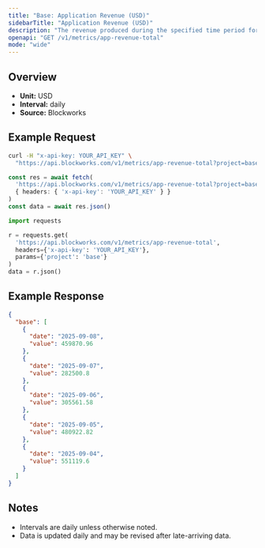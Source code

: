 ```yaml
---
title: "Base: Application Revenue (USD)"
sidebarTitle: "Application Revenue (USD)"
description: "The revenue produced during the specified time period for given blockchain."
openapi: "GET /v1/metrics/app-revenue-total"
mode: "wide"
---
```


## Overview

- **Unit:** USD
- **Interval:** daily
- **Source:** Blockworks

## Example Request

<CodeGroup>

```bash cURL
curl -H "x-api-key: YOUR_API_KEY" \
  "https://api.blockworks.com/v1/metrics/app-revenue-total?project=base"
```

```typescript TypeScript
const res = await fetch(
  'https://api.blockworks.com/v1/metrics/app-revenue-total?project=base',
  { headers: { 'x-api-key': 'YOUR_API_KEY' } }
)
const data = await res.json()
```

```python Python
import requests

r = requests.get(
  'https://api.blockworks.com/v1/metrics/app-revenue-total',
  headers={'x-api-key': 'YOUR_API_KEY'},
  params={'project': 'base'}
)
data = r.json()
```

</CodeGroup>

## Example Response

```json
{
  "base": [
    {
      "date": "2025-09-08",
      "value": 459870.96
    },
    {
      "date": "2025-09-07",
      "value": 282500.8
    },
    {
      "date": "2025-09-06",
      "value": 305561.58
    },
    {
      "date": "2025-09-05",
      "value": 480922.82
    },
    {
      "date": "2025-09-04",
      "value": 551119.6
    }
  ]
}
```

## Notes
- Intervals are daily unless otherwise noted.
- Data is updated daily and may be revised after late-arriving data.